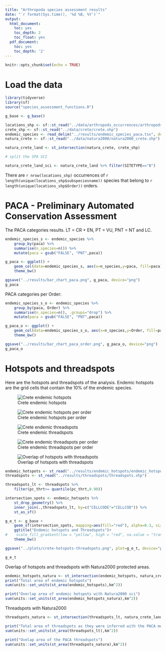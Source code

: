 ```yaml
---
title: "Arthropoda species assessment results"
date: "`r format(Sys.time(), '%d %B, %Y')`"
output:
  html_document:
    toc: yes
    toc_depth: 2
    toc_float: yes
  pdf_document:
    toc: yes
    toc_depth: '2'
---
```


```r
knitr::opts_chunk$set(echo = TRUE)
```


# Load the data

```r
library(tidyverse)
library(sf)
source("species_assessment_functions.R")

g_base <- g_base()
```

```r
locations_shp <- sf::st_read("../data/arthropods_occurrences/arthropods_occurrences.shp")
crete_shp <- sf::st_read("../data/crete/crete.shp")
endemic_species <- read_delim("../results/endemic_species_paca.tsv", delim="\t")
natura_crete <- sf::st_read("../data/natura2000/natura2000_crete.shp")

natura_crete_land <- st_intersection(natura_crete, crete_shp)

# split the SPA SCI

natura_crete_land_sci <- natura_crete_land %>% filter(SITETYPE=="B")
```
There are `r nrow(locations_shp)` occurrences of `r length(unique(locations_shp$subspeciesname))` 
species that belong to `r length(unique(locations_shp$Order))` orders.

# PACA - Preliminary Automated Conservation Assessment

The PACA categories results. LT = CR + EN, PT = VU, PNT = NT and LC.
```r

endemic_species_s <- endemic_species %>% 
    group_by(paca) %>%
    summarise(n_species=n()) %>%
    mutate(paca = gsub("FALSE", "PNT",paca))

g_paca <- ggplot() +
    geom_col(data=endemic_species_s, aes(x=n_species,y=paca, fill=paca), show.legend=T)+
    theme_bw()

ggsave("../results/bar_chart_paca.png", g_paca, device="png")
g_paca
```

PACA categories per Order:

```r

endemic_species_s_o <- endemic_species %>% 
    group_by(paca, Order) %>%
    summarise(n_species=n(), .groups="drop") %>%
    mutate(paca = gsub("FALSE", "PNT",paca))

g_paca_o <- ggplot() +
    geom_col(data=endemic_species_s_o, aes(x=n_species,y=Order, fill=paca), show.legend=T)+
    theme_bw()

ggsave("../results/bar_chart_paca_order.png", g_paca_o, device="png")
g_paca_o

```

# Hotspots and threadspots
Here are the hotspots and threadspots of the analysis.
Endemic hotspots are the grid cells that contain the 10% 
of the endemic species.


![Crete endemic hotspots]("../plots/crete-hotspots.png")


![Crete endemic hotspots per order]("../plots/crete-hotspots_order.png")


![Crete endemic threadspots]("../plots/crete-threadspots.png")


![Crete endemic threadspots per order]("../plots/crete-threadspots_order.png")


![Overlap of hotspots with threadspots](""../plots/crete-hotspots-threadspots.png"")



```r

endemic_hotspots <- st_read("../results/endemic_hotspots/endemic_hotspots.shp")
threadspots <- st_read("../results/threadspots/threadspots.shp")

threadspots_lt <- threadspots %>% 
    filter(pc_thrt>= quantile(pc_thrt,0.90))

intersection_spots <- endemic_hotspots %>%
    st_drop_geometry() %>%
    inner_join(.,threadspots_lt, by=c("CELLCODE"="CELLCOD")) %>%
    st_as_sf()

g_e_t <- g_base +
    geom_sf(intersection_spots, mapping=aes(fill="red"), alpha=0.3, size=0.1, na.rm = TRUE) +
    ggtitle("Endemic hotspots and Threadspots")+
#    scale_fill_gradient(low = "yellow", high = "red", na.value = "transparent")+
    theme_bw()

ggsave("../plots/crete-hotspots-threadspots.png", plot=g_e_t, device="png")

g_e_t

```

Overlap of hotspots and threadspots with Natura2000 protected areas.

```r

endemic_hotspots_natura <- st_intersection(endemic_hotspots, natura_crete_land_sci)
print("Total area of endemic hotspots")
sum(units::set_units(st_area(endemic_hotspots),km^2))

print("Overlap area of endemic hotspots with Natura2000 sci")
sum(units::set_units(st_area(endemic_hotspots_natura),km^2))

```
Threadspots with Natura2000

```r
threadspots_natura <- st_intersection(threadspots_lt, natura_crete_land_sci)

print("Total area of threadspots as they were inferred with the PACA method")
sum(units::set_units(st_area(threadspots_lt),km^2))

print("Ovelap area of the PACA threadspots")
sum(units::set_units(st_area(threadspots_natura),km^2))
```

